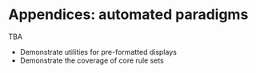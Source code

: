 # Appendices: automated paradigms


::: {.callout-caution title="TBA"}
TBA
:::


- Demonstrate utilities for pre-formatted displays
- Demonstrate the coverage of core rule sets